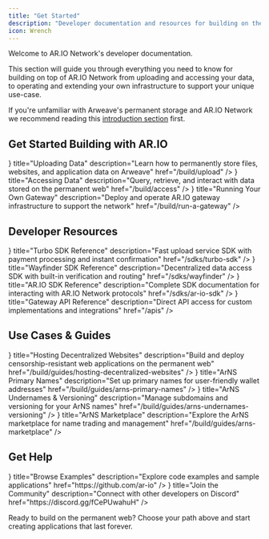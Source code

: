 ```yaml
---
title: "Get Started"
description: "Developer documentation and resources for building on the AR.IO ecosystem"
icon: Wrench
---
```



Welcome to AR.IO Network's developer documentation.

This section will guide you through everything you need to know for building on top of AR.IO Network from uploading and accessing your data, to operating and extending your own infrastructure to support your unique use-case.

If you're unfamiliar with Arweave's permanent storage and AR.IO Network we recommend reading this [introduction section](/learn) first.

## Get Started Building with AR.IO

<Cards>
  <Card
    icon={<Rocket />}
    title="Uploading Data"
    description="Learn how to permanently store files, websites, and application data on Arweave"
    href="/build/upload"
  />
  <Card
    icon={<Database />}
    title="Accessing Data"
    description="Query, retrieve, and interact with data stored on the permanent web"
    href="/build/access"
  />
  <Card
    icon={<Network />}
    title="Running Your Own Gateway"
    description="Deploy and operate AR.IO gateway infrastructure to support the network"
    href="/build/run-a-gateway"
  />
</Cards>

## Developer Resources

<Cards>
  <Card
    icon={<Image src="/turbo.svg" alt="Turbo SDK" width={24} height={24} />}
    title="Turbo SDK Reference"
    description="Fast upload service SDK with payment processing and instant confirmation"
    href="/sdks/turbo-sdk"
  />
  <Card
    icon={
      <Image src="/wayfinder.svg" alt="Wayfinder SDK" width={24} height={24} />
    }
    title="Wayfinder SDK Reference"
    description="Decentralized data access SDK with built-in verification and routing"
    href="/sdks/wayfinder"
  />
  <Card
    icon={<Image src="/ario.svg" alt="AR.IO SDK" width={24} height={24} />}
    title="AR.IO SDK Reference"
    description="Complete SDK documentation for interacting with AR.IO Network protocols"
    href="/sdks/ar-io-sdk"
  />
  <Card
    icon={<Code />}
    title="Gateway API Reference"
    description="Direct API access for custom implementations and integrations"
    href="/apis"
  />
</Cards>

## Use Cases & Guides

<Cards>
  <Card
    icon={<Rocket />}
    title="Hosting Decentralized Websites"
    description="Build and deploy censorship-resistant web applications on the permanent web"
    href="/build/guides/hosting-decentralized-websites"
  />
  <Card
    icon={<Network />}
    title="ArNS Primary Names"
    description="Set up primary names for user-friendly wallet addresses"
    href="/build/guides/arns-primary-names"
  />
  <Card
    icon={<Database />}
    title="ArNS Undernames & Versioning"
    description="Manage subdomains and versioning for your ArNS names"
    href="/build/guides/arns-undernames-versioning"
  />
  <Card
    icon={<Zap />}
    title="ArNS Marketplace"
    description="Explore the ArNS marketplace for name trading and management"
    href="/build/guides/arns-marketplace"
  />
</Cards>

## Get Help

<Cards>
  <Card
    icon={<BookOpen />}
    title="Browse Examples"
    description="Explore code examples and sample applications"
    href="https://github.com/ar-io"
  />
  <Card
    icon={<Network />}
    title="Join the Community"
    description="Connect with other developers on Discord"
    href="https://discord.gg/fCePUwahuH"
  />
</Cards>

Ready to build on the permanent web? Choose your path above and start creating applications that last forever.
